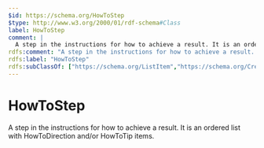 ```yaml
---
$id: https://schema.org/HowToStep
$type: http://www.w3.org/2000/01/rdf-schema#Class
label: HowToStep
comment: |
  A step in the instructions for how to achieve a result. It is an ordered list with HowToDirection and/or HowToTip items.
rdfs:comment: "A step in the instructions for how to achieve a result. It is an ordered list with HowToDirection and/or HowToTip items."
rdfs:label: "HowToStep"
rdfs:subClassOf: ["https://schema.org/ListItem","https://schema.org/CreativeWork","https://schema.org/ItemList"]
---
```


# HowToStep

A step in the instructions for how to achieve a result. It is an ordered list with HowToDirection and/or HowToTip items.


